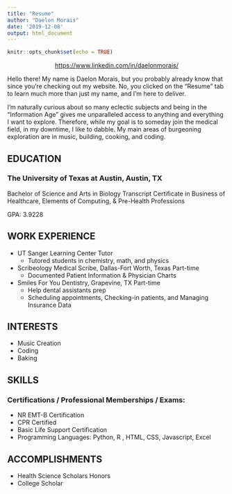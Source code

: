 ```yaml
---
title: "Resume"
author: "Daelon Morais"
date: '2019-12-08'
output: html_document
---
```


```r
knitr::opts_chunk$set(echo = TRUE)
```
<center>

<https://www.linkedin.com/in/daelonmorais/>

</center>

Hello there! My name is Daelon Morais, but you probably already know that since you're checking out my website. No, you clicked on the "Resume" tab to learn much more than just my name, and I'm here to deliver.

I'm naturally curious about so many eclectic subjects and being in the "Information Age" gives me unparalleled access to anything and everything I want to explore. Therefore, while my goal is to someday join the medical field, in my downtime, I like to dabble. My main areas of burgeoning exploration are in music, building, cooking, and coding.

## **EDUCATION**
### The University of Texas at Austin, Austin, TX
Bachelor of Science and Arts in Biology
Transcript Certificate in Business of Healthcare, Elements of Computing, & Pre-Health Professions

GPA: 3.9228

## **WORK EXPERIENCE**
* UT Sanger Learning Center Tutor
  + Tutored students in chemistry, math, and physics 

* Scribeology Medical Scribe, Dallas-Fort Worth, Texas Part-time
  + Documented Patient Information & Physician Charts 

* Smiles For You Dentistry, Grapevine, TX Part-time
  + Help dental assistants prep
  + Scheduling appointments, Checking-in patients, and Managing Insurance Data 

## **INTERESTS**
* Music Creation
* Coding
* Baking

## **SKILLS**
### Certifications / Professional Memberships / Exams:
* NR EMT-B Certification
* CPR Certified
* Basic Life Support Certification
* Programming Languages: Python, R , HTML, CSS, Javascript, Excel

## **ACCOMPLISHMENTS**
* Health Science Scholars Honors
* College Scholar
